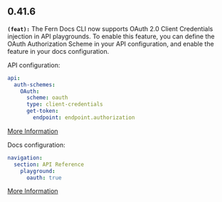 ## 0.41.6

**`(feat):`** The Fern Docs CLI now supports OAuth 2.0 Client Credentials injection in API playgrounds.
To enable this feature, you can define the OAuth Authorization Scheme in your API configuration,
and enable the feature in your docs configuration.

API configuration:

```yml
api:
  auth-schemes:
    OAuth:
      scheme: oauth
      type: client-credentials
      get-token:
        endpoint: endpoint.authorization
```

[More Information](https://buildwithfern.com/learn/api-definition/fern/authentication#oauth-client-credentials)

Docs configuration:

```yml
navigation:
  section: API Reference
    playground:
      oauth: true
```

[More Information](https://buildwithfern.com/learn/docs/api-references/api-playground/advanced-configuration#enabling-oauth-20-authorization-injection)
